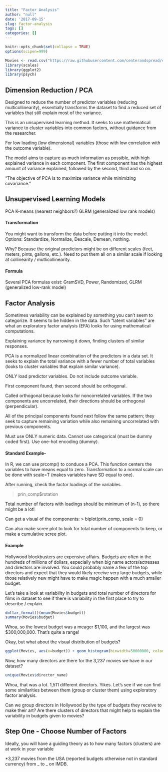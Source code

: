 ```yaml
---
title: "Factor Analysis"
author: "null"
date: '2017-09-15'
slug: factor-analysis
tags: []
categories: []
---
```


```r
knitr::opts_chunk$set(collapse = TRUE)
options(scipen=999)
```

```r
Movies <- read.csv("https://raw.githubusercontent.com/centerandspread/centerandspread.github.io/master/data/USAMovies.csv")
library(scales)
library(ggplot2)
library(psych)
```

## Dimension Reduction / PCA
Designed to reduce the number of predictor variables (reducing multicollinearity), essentially transforms the dataset to find a reduced set of variables that still explain most of the variance.

This is an unsupervised learning method. It seeks to use mathematical variance to cluster variables into common factors, without guidance from the researcher.

For low loading (low dimensional) variables (those with low correlation with the outcome variable).

The model aims to capture as much information as possible, with high explained variance in each component. The first component has the highest amount of variance explained, followed by the second, third and so on.

"The objective of PCA is to maximize variance while minimizing covariance."

## Unsupervised Learning Models
PCA
K-means (nearest neighbors?)
GLRM (generalized low rank models)

#### Transformation
You might want to transform the data before putting it into the model. Options: Standardize, Normalize, Descale, Demean, nothing.

Why? Because the original predictors might be on different scales (feet, meters, pints, gallons, etc.). Need to put them all on a similar scale if looking at collinearity / mutlicollinearity.


#### Formula
Several PCA formulas exist:
GramSVD, Power, Randomized, GLRM (generalized low-rank model)


## Factor Analysis

Sometimes variability can be explained by something you can't seem to categorize. It seems to be hidden in the data. Such "latent variables" are what an exploratory factor analysis (EFA) looks for using mathematical computations.

Explaining variance by narrowing it down, finding clusters of similar responses.

PCA is a normalized linear combination of the predictors in a data set. It seeks to explain the total variance with a fewer number of total variables (looks to cluster variables that explain similar variance).

ONLY load predictor variables. Do not include outcome variable.

First component found, then second should be orthogonal.

Called orthogonal because looks for noncorrelated variables. If the two components are uncorrelated, their directions should be orthogonal (perpendicular).

All of the principal components found next follow the same pattern; they seek to capture remaining variation while also remaining uncorrelated with previous components.

Must use ONLY numeric data. Cannot use categorical (must be dummy coded first). Use one-hot encoding (dummy).

#### Standard Example-
In R, we can use prcomp() to conduce a PCA. This function centers the variables to have means equal to zero. Transformation to a normal scale can be done with scale=T (makes variables have SD equal to one).

After running, check the factor loadings of the variables.

> prin_comp$rotation

Total number of factors with loadings should be minimum of (n-1), so there might be a lot!

Can get a visual of the components:
> biplot(prin_comp, scale = 0)

Can also make scree plot to look for total number of components to keep, or make a cumulative scree plot.
             


#### Example
Hollywood blockbusters are expensive affairs. Budgets are often in the hundreds of millions of dollars, especially when big name actors/actresses and directors are involved. You could probably name a few of the top directors and expect that they would likely receive very large budgets, while those relatively new might have to make magic happen with a much smaller budget. 

Let's take a look at variability in budgets and total number of directors for films in dataset to see if there is variability in the first place to try to describe / explain.

```r
dollar_format()(mean(Movies$budget))
summary(Movies$budget)
```

Whoa, so the lowest budget was a meager $1,100, and the largest was $300,000,000. That's quite a range!

Okay, but what about the visual distribution of budgets?

```r
ggplot(Movies, aes(x=budget)) + geom_histogram(binwidth=50000000, colour="black", alpha=0.4, aes(y=..count.., fill=..density..)) + scale_x_continuous(label=dollar, breaks=c(0,50000000,100000000,150000000,200000000,250000000,300000000)) + theme(axis.text.x=element_text(angle = -90, hjust = 0))
```

Now, how many directors are there for the 3,237 movies we have in our dataset?

```r
unique(Movies$director_name)
```

Whoa, that was a lot. 1,511 different directors. Yikes. Let's see if we can find some similarities between them (group or cluster them) using exploratory factor analysis.

Can we group directors in Hollywood by the type of budgets they receive to make their art? Are there clusters of directors that might help to explain the variability in budgets given to movies?

## Step One - Choose Number of Factors
Ideally, you will have a guiding theory as to how many factors (clusters) are at work in your variable







*3,237 movies from the USA (reported budgets otherwise not in standard currency) from _ to _ on IMDB.
